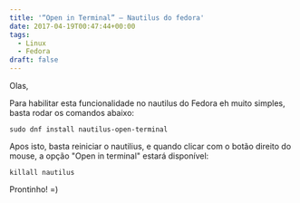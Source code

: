 ```yaml
---
title: '“Open in Terminal” – Nautilus do fedora'
date: 2017-04-19T00:47:44+00:00
tags:
  - Linux
  - Fedora
draft: false
---
```


Olas,

Para habilitar esta funcionalidade no nautilus do Fedora eh muito simples, basta rodar os comandos abaixo:

`sudo dnf install nautilus-open-terminal`

Apos isto, basta reiniciar o nautilius, e quando clicar com o botão direito do mouse, a opção "Open in terminal" estará disponível:

`killall nautilus`

Prontinho! =)

